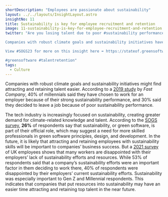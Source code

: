 ```yaml
---
shortDescription: "Employees are passionate about sustainability"
layout: ../../layouts/InsightLayout.astro
insightNo: 11
title: Sustainability is key for employee recruitment and retention
image: 11-sustainability-is-key-for-employee-recruitment-and-retention.png
twitter: "Are you losing talent due to poor #sustainability performance?

Companies with robust climate goals and sustainability initiatives have a major advantage in retaining top talent.

View #SOGS23 for more on this insight here ➡️ https://stateof.greensoftware.foundation

#greensoftware #talentretention"
tags:
  - Culture
---
```


Companies with robust climate goals and sustainability initiatives might find attracting and retaining talent easier. According to a [2019 study](https://www.fastcompany.com/90306556/most-millennials-would-take-a-pay-cut-to-work-at-a-sustainable-company) by _Fast Company_, 40% of millennials said they have chosen to work for an employer because of their strong sustainability performance, and 30% said they decided to leave a job because of poor sustainability performance.

The tech industry is increasingly focused on sustainability, creating greater demand for climate-related knowledge and talent. According to the [SOGS survey](../survey), **26%** of respondents say that sustainability, or green software, is part of their official role, which may suggest a need for more skilled professionals in green software principles, design, and development. In the future, it is likely that attracting and retaining employees with sustainability skills will be important to companies’ business success. But a [2021 survey ](https://www.anthesisgroup.com/sustainability-vital-for-employee-attraction/)of UK employees shows that many workers are disappointed with their employers’ lack of sustainability efforts and resources. While 53% of respondents said that a company’s sustainability efforts were an important factor in them deciding to work there, 40% of respondents were disappointed by their employers’ current sustainability efforts. Sustainability was especially important to Gen Z and Millennial respondents. This indicates that companies that put resources into sustainability may have an easier time attracting and retaining top talent in the near future.